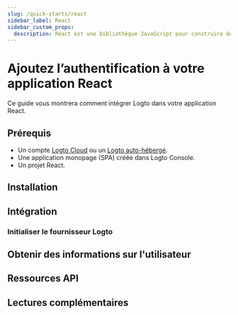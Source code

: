 ```yaml
---
slug: /quick-starts/react
sidebar_label: React
sidebar_custom_props:
  description: React est une bibliothèque JavaScript pour construire des interfaces utilisateur.
---
```




# Ajoutez l’authentification à votre application React

Ce guide vous montrera comment intégrer Logto dans votre application React.

<GuideTip />

## Prérequis

- Un compte [Logto Cloud](https://cloud.logto.io) ou un [Logto auto-hébergé](/introduction/set-up-logto-oss).
- Une application monopage (SPA) créée dans Logto Console.
- Un projet React.

## Installation

<Installation />

## Intégration

### Initialiser le fournisseur Logto

<InitClient />

<ImplementSignInAndSignOut />

<Checkpoint />

## Obtenir des informations sur l'utilisateur

<GetUserInformation />

## Ressources API

<ApiResources />

## Lectures complémentaires

<FurtherReadings />
